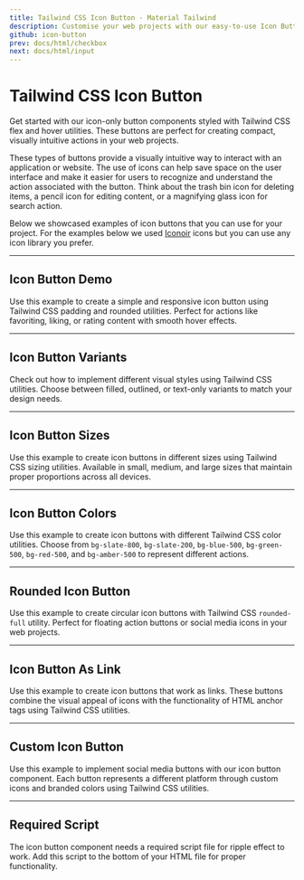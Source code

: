 ```yaml
---
title: Tailwind CSS Icon Button - Material Tailwind
description: Customise your web projects with our easy-to-use Icon Button component for Tailwind CSS using Material Design guidelines.
github: icon-button
prev: docs/html/checkbox
next: docs/html/input
---
```


# Tailwind CSS Icon Button

Get started with our icon-only button components styled with Tailwind CSS flex and hover utilities. These buttons are perfect for creating compact, visually intuitive actions in your web projects.

These types of buttons provide a visually intuitive way to interact with an application or website. The use of icons can help save space on the user interface and make it easier for users to recognize and understand the action associated with the button. Think about the trash bin icon for deleting items, a pencil icon for editing content, or a magnifying glass icon for search action.

Below we showcased examples of icon buttons that you can use for your project. For the examples below we used [Iconoir](https://iconoir.com/) icons but you can use any icon library you prefer.

---

## Icon Button Demo

Use this example to create a simple and responsive icon button using Tailwind CSS padding and rounded utilities. Perfect for actions like favoriting, liking, or rating content with smooth hover effects.

<PreviewWithCode relativePath="icon-button/icon-button-demo.tsx" language="html" />

---

## Icon Button Variants

Check out how to implement different visual styles using Tailwind CSS utilities. Choose between filled, outlined, or text-only variants to match your design needs.

<PreviewWithCode relativePath="icon-button/icon-button-variants.tsx" language="html" />

---

## Icon Button Sizes

Use this example to create icon buttons in different sizes using Tailwind CSS sizing utilities. Available in small, medium, and large sizes that maintain proper proportions across all devices.

<PreviewWithCode relativePath="icon-button/icon-button-sizes.tsx" language="html" />

---

## Icon Button Colors

Use this example to create icon buttons with different Tailwind CSS color utilities. Choose from `bg-slate-800`, `bg-slate-200`, `bg-blue-500`, `bg-green-500`, `bg-red-500`, and `bg-amber-500` to represent different actions.

<PreviewWithCode relativePath="icon-button/icon-button-colors.tsx" language="html" />

---

## Rounded Icon Button

Use this example to create circular icon buttons with Tailwind CSS `rounded-full` utility. Perfect for floating action buttons or social media icons in your web projects.

<PreviewWithCode relativePath="icon-button/rounded-icon-button.tsx" language="html" />

---

## Icon Button As Link

Use this example to create icon buttons that work as links. These buttons combine the visual appeal of icons with the functionality of HTML anchor tags using Tailwind CSS utilities.

<PreviewWithCode relativePath="icon-button/icon-button-as-link.tsx" language="html" />

---

## Custom Icon Button

Use this example to implement social media buttons with our icon button component. Each button represents a different platform through custom icons and branded colors using Tailwind CSS utilities.

<PreviewWithCode relativePath="icon-button/custom-icon-button.tsx" language="html" />

---

## Required Script

The icon button component needs a required script file for ripple effect to work. Add this script to the bottom of your HTML file for proper functionality.

<CodePreviewTailwindClasses />